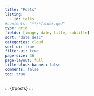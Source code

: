 ```yaml
---
title: "Posts"
listing:
  - id: talks
#contents: "**/*/index.qmd"
type: grid
fields: [image, date, title, subtitle]
sort: "date desc"
categories: cloud
sort-ui: true
filter-ui: true
page-size: 36
page-layout: full
title-block-banner: false
comments: false
toc: true
---
```



  ::: {#posts}
  :::
